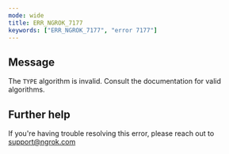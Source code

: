 ```yaml
---
mode: wide
title: ERR_NGROK_7177
keywords: ["ERR_NGROK_7177", "error 7177"]
---
```


## Message

The `TYPE` algorithm is invalid. Consult the documentation for valid algorithms.

## Further help

If you're having trouble resolving this error, please reach out to [support@ngrok.com](mailto:support@ngrok.com?subject=Help%20with%20ERR_NGROK_7177)
